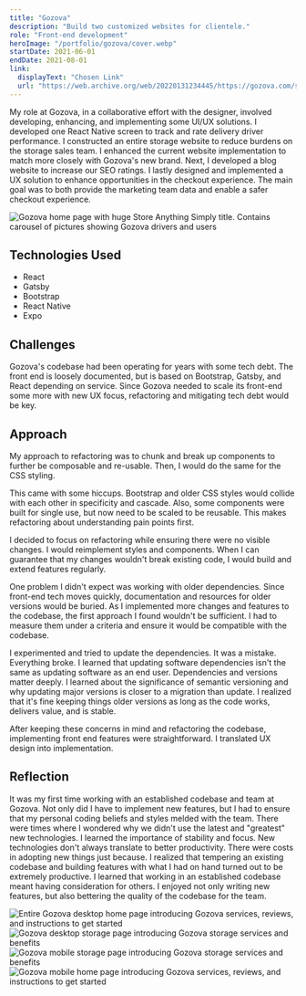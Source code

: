 ```yaml
---
title: "Gozova"
description: "Build two customized websites for clientele."
role: "Front-end development"
heroImage: "/portfolio/gozova/cover.webp"
startDate: 2021-06-01
endDate: 2021-08-01
link:
  displayText: "Chosen Link"
  url: "https://web.archive.org/web/20220131234445/https://gozova.com/storage/"
---
```



My role at Gozova, in a collaborative effort with the designer, involved developing, enhancing, and implementing some UI/UX solutions. I developed one React Native screen to track and rate delivery driver performance. I constructed an entire storage website to reduce burdens on the storage sales team. I enhanced the current website implementation to match more closely with Gozova's new brand. Next, I developed a blog website to increase our SEO ratings. I lastly designed and implemented a UX solution to enhance opportunities in the checkout experience. The main goal was to both provide the marketing team data and enable a safer checkout experience.

<Image
  src="https://clyxyzy3mertqxf9.public.blob.vercel-storage.com/Pictures/Gozova/Desktop/Preview-yHXGjriIOPAXv3iZ19gsQKm9NnIoUp.webp"
  alt="Gozova home page with huge Store Anything Simply title. Contains carousel of pictures showing Gozova drivers and users"
/>

## Technologies Used

- React
- Gatsby
- Bootstrap
- React Native
- Expo

## Challenges

Gozova's codebase had been operating for years with some tech debt. The front end is loosely documented, but is based on Bootstrap, Gatsby, and React depending on service. Since Gozova needed to scale its front-end some more with new UX focus, refactoring and mitigating tech debt would be key.

## Approach

My approach to refactoring was to chunk and break up components to further be composable and re-usable. Then, I would do the same for the CSS styling.

This came with some hiccups. Bootstrap and older CSS styles would collide with each other in specificity and cascade. Also, some components were built for single use, but now need to be scaled to be reusable. This makes refactoring about understanding pain points first.

I decided to focus on refactoring while ensuring there were no visible changes. I would reimplement styles and components. When I can guarantee that my changes wouldn't break existing code, I would build and extend features regularly.

One problem I didn't expect was working with older dependencies. Since front-end tech moves quickly, documentation and resources for older versions would be buried. As I implemented more changes and features to the codebase, the first approach I found wouldn't be sufficient. I had to measure them under a criteria and ensure it would be compatible with the codebase.

I experimented and tried to update the dependencies. It was a mistake. Everything broke. I learned that updating software dependencies isn't the same as updating software as an end user. Dependencies and versions matter deeply. I learned about the significance of semantic versioning and why updating major versions is closer to a migration than update. I realized that it's fine keeping things older versions as long as the code works, delivers value, and is stable.

After keeping these concerns in mind and refactoring the codebase, implementing front end features were straightforward. I translated UX design into implementation.

## Reflection

It was my first time working with an established codebase and team at Gozova. Not only did I have to implement new features, but I had to ensure that my personal coding beliefs and styles melded with the team. There were times where I wondered why we didn't use the latest and "greatest" new technologies. I learned the importance of stability and focus. New technologies don't always translate to better productivity. There were costs in adopting new things just because. I realized that tempering an existing codebase and building features with what I had on hand turned out to be extremely productive. I learned that working in an established codebase meant having consideration for others. I enjoyed not only writing new features, but also bettering the quality of the codebase for the team.

<Image
  src="https://clyxyzy3mertqxf9.public.blob.vercel-storage.com/Pictures/Gozova/Desktop/Home-JIRq5GsAE8mwCG9FxSyX6dqckznZ2y.webp"
  alt="Entire Gozova desktop home page introducing Gozova services, reviews, and instructions to get started"
/>
<Image
  src="https://clyxyzy3mertqxf9.public.blob.vercel-storage.com/Pictures/Gozova/Desktop/Storage-Ulsqc4fZUufgxBLFQNbZrRn4VOaHhd.webp"
  alt="Gozova desktop storage page introducing Gozova storage services and benefits"
/>
<Image
  src="https://clyxyzy3mertqxf9.public.blob.vercel-storage.com/Pictures/Gozova/Desktop/Storage-bD6CndLMxfxOvYsAOYfkH29WIN3IXg.webp"
  alt="Gozova mobile storage page introducing Gozova storage services and benefits"
/>
<Image
  src="https://clyxyzy3mertqxf9.public.blob.vercel-storage.com/Pictures/Gozova/Mobile/Home-HUKK60XdGMt0c8FIpcm5BUpBcwX532.webp"
  alt="Gozova mobile home page introducing Gozova services, reviews, and instructions to get started"
/>
